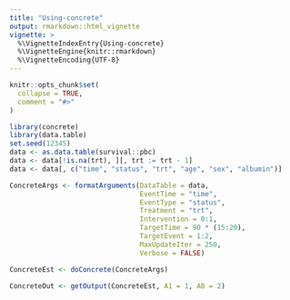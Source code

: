 ```yaml
---
title: "Using-concrete"
output: rmarkdown::html_vignette
vignette: >
  %\VignetteIndexEntry{Using-concrete}
  %\VignetteEngine{knitr::rmarkdown}
  %\VignetteEncoding{UTF-8}
---
```


```r
knitr::opts_chunk$set(
  collapse = TRUE,
  comment = "#>"
)
```

```r
library(concrete)
library(data.table)
set.seed(12345)
data <- as.data.table(survival::pbc)
data <- data[!is.na(trt), ][, trt := trt - 1]
data <- data[, c("time", "status", "trt", "age", "sex", "albumin")]
```

```r

ConcreteArgs <- formatArguments(DataTable = data,
                                EventTime = "time",
                                EventType = "status",
                                Treatment = "trt",
                                Intervention = 0:1,
                                TargetTime = 90 * (15:20),
                                TargetEvent = 1:2,
                                MaxUpdateIter = 250,
                                Verbose = FALSE)
```

```r
ConcreteEst <- doConcrete(ConcreteArgs)
```

```r
ConcreteOut <- getOutput(ConcreteEst, A1 = 1, A0 = 2)
```

